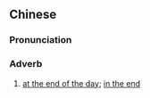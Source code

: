 ==Chinese==
{{zh-forms|s=到头来|type=21}}

===Pronunciation===
{{zh-pron
|m=dàotóulái,er=2
|c=dou3 tau4 loi4
|cat=adv
}}

===Adverb===
{{zh-adv}}

# [[at the end of the day]]; [[in the end]]